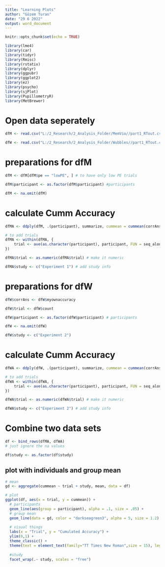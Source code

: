 ```yaml
---
title: "Learning Plots"
author: "Gözem Turan"
date: "29 6 2022"
output: word_document
---
```


```r
knitr::opts_chunk$set(echo = TRUE)
```

```r
library(lme4) 
library(car)
library(tidyr)
library(Rmisc)
library(rstatix)
library(dplyr)
library(ggpubr)
library(ggplot2)
library(ez)
library(psycho)
library(sjPlot)
library(PupillometryR)
library(MetBrewer)

```

# Open data seperately
```r

dfM <- read.csv("L:/2_Research/2_Analysis_Folder/MemVio//part1_RTout.csv")

dfW <- read.csv("L:/2_Research/2_Analysis_Folder/Wubbles//part1_RTout.csv")

```

# preparations for dfM
```r
dfM <- dfM[dfM$pe == "lowPE", ] # to have only low PE trials

dfM$participant <- as.factor(dfM$participant) #participants

dfM <- na.omit(dfM)

```

# calculate Cumm Accuracy
```r
dfMA <- ddply(dfM, .(participant), summarize, cummean = cummean(corrAns))

# to add trials
dfMA <- within(dfMA, {
    trial <- ave(as.character(participant), participant, FUN = seq_along)
})

dfMA$trial <- as.numeric(dfMA$trial) # make it numeric

dfMA$study <- c("Experiment 1") # add study info

```

# preparations for dfW
```r

dfW$corrAns <- dfW$myownaccuracy

dfW$trial <- dfW$count

dfW$participant <- as.factor(dfW$participant) # participants

dfW <- na.omit(dfW)

dfW$study <- c("Experiment 2")

```

# calculate Cumm Accuracy
```r
dfWA <- ddply(dfW, .(participant), summarize, cummean = cummean(corrAns))

# to add trials
dfWA <- within(dfWA, {
    trial <- ave(as.character(participant), participant, FUN = seq_along)
})

dfWA$trial <- as.numeric(dfWA$trial) # make it numeric

dfWA$study <- c("Experiment 2") # add study info


```

# Combine two data sets
```r

df <- bind_rows(dfMA, dfWA) 
# just ignore the na values

df$study <- as.factor(df$study)

```

## plot with individuals and group mean
```r

# mean
gd <- aggregate(cummean ~ trial + study, mean, data = df)

# plot
ggplot(df, aes(x = trial, y = cummean)) +
  # participants
  geom_line(aes(group = participant), alpha = .1, size = .05) +
  # group mean
  geom_line(data = gd, color = "darkseagreen3", alpha = 5, size = 1.2) +
  
  # visual things
  labs(x = "Trial", y = "Cumulated Accuracy") +
  ylim(0,1) +
  theme_classic() +
  theme(text = element_text(family="TT Times New Roman",size = 15), legend.title = element_text(size = 1), legend.text = element_text(size = 12), legend.position = "None", legend.direction = "vertical") +
  
  #study
  facet_wrap(.~ study, scales = "free")

```